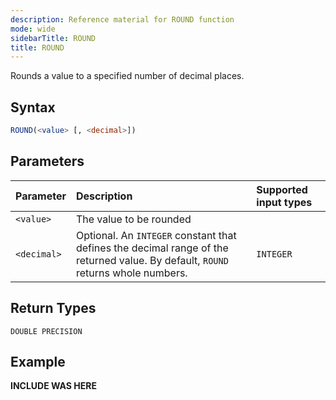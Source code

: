 ```yaml
---
description: Reference material for ROUND function
mode: wide
sidebarTitle: ROUND
title: ROUND
---
```



Rounds a value to a specified number of decimal places.

## Syntax


```sql
ROUND(<value> [, <decimal>])
```
## Parameters


| Parameter | Description                                                                                                                   | Supported input types | 
| :--------- | :----------------------------------------------------------------------------------------------------------------------------- |:------| 
| `<value>`   | The value to be rounded       |
| `<decimal>`   | Optional. An `INTEGER` constant that defines the decimal range of the returned value. By default, `ROUND` returns whole numbers. | `INTEGER` | 

## Return Types
`DOUBLE PRECISION`

## Example


**INCLUDE WAS HERE**

